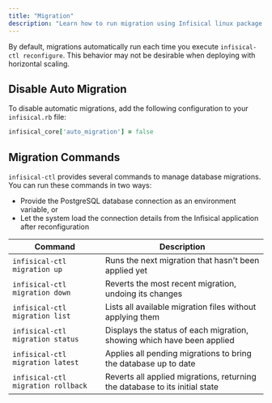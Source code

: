 ```yaml
---
title: "Migration"
description: "Learn how to run migration using Infisical linux package."
---
```


By default, migrations automatically run each time you execute `infisical-ctl reconfigure`. This behavior may not be desirable when deploying with horizontal scaling.

## Disable Auto Migration

To disable automatic migrations, add the following configuration to your `infisical.rb` file:

```ruby
infisical_core['auto_migration'] = false
```

## Migration Commands

`infisical-ctl` provides several commands to manage database migrations. You can run these commands in two ways:

- Provide the PostgreSQL database connection as an environment variable, or
- Let the system load the connection details from the Infisical application after reconfiguration

| Command                            | Description                                                                 |
| ---------------------------------- | --------------------------------------------------------------------------- |
| `infisical-ctl migration up`       | Runs the next migration that hasn't been applied yet                        |
| `infisical-ctl migration down`     | Reverts the most recent migration, undoing its changes                      |
| `infisical-ctl migration list`     | Lists all available migration files without applying them                   |
| `infisical-ctl migration status`   | Displays the status of each migration, showing which have been applied      |
| `infisical-ctl migration latest`   | Applies all pending migrations to bring the database up to date             |
| `infisical-ctl migration rollback` | Reverts all applied migrations, returning the database to its initial state |
